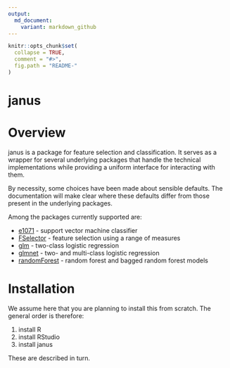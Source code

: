 ```yaml
---
output:
  md_document:
    variant: markdown_github
---
```


<!-- README.md is generated from README.Rmd. Please edit that file -->

```r
knitr::opts_chunk$set(
  collapse = TRUE,
  comment = "#>",
  fig.path = "README-"
)
```

# janus

# Overview

janus is a package for feature selection and classification. It serves as a wrapper for several underlying packages that handle the technical implementations while providing a uniform interface for interacting with them.

By necessity, some choices have been made about sensible defaults. The documentation will make clear where these defaults differ from those present in the underlying packages.

Among the packages currently supported are:

* [e1071](https://cran.r-project.org/web/packages/e1071/index.html) - support vector machine classifier
* [FSelector](https://cran.r-project.org/web/packages/FSelector/index.html) - feature selection using a range of measures
* [glm]() - two-class logistic regression
* [glmnet](https://cran.r-project.org/web/packages/glmnet/index.html) - two- and multi-class logistic regression
* [randomForest](https://cran.r-project.org/web/packages/randomForest/index.html) - random forest and bagged random forest models

# Installation

We assume here that you are planning to install this from scratch. The general order is therefore:

1. install R
2. install RStudio
3. install janus

These are described in turn.
